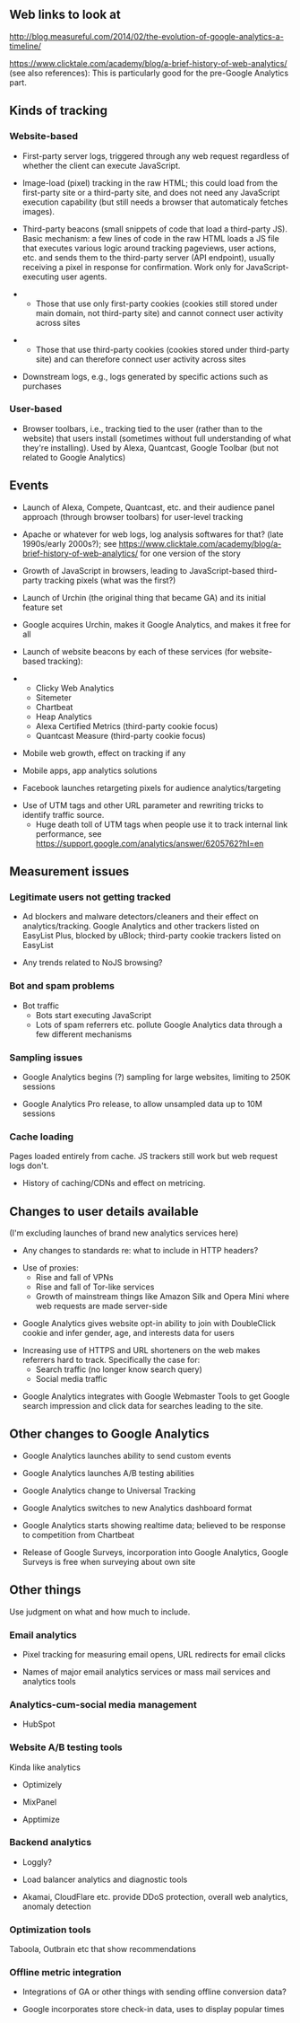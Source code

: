 == Web links to look at ==

http://blog.measureful.com/2014/02/the-evolution-of-google-analytics-a-timeline/

https://www.clicktale.com/academy/blog/a-brief-history-of-web-analytics/ (see also references): This is particularly good for the pre-Google Analytics part.

== Kinds of tracking ==

=== Website-based ===

* First-party server logs, triggered through any web request regardless of whether the client can execute JavaScript.

* Image-load (pixel) tracking in the raw HTML; this could load from the first-party site or a third-party site, and does not need any JavaScript execution capability (but still needs a browser that automaticaly fetches images).

* Third-party beacons (small snippets of code that load a third-party JS). Basic mechanism: a few lines of code in the raw HTML loads a JS file that executes various logic around tracking pageviews, user actions, etc. and sends them to the third-party server (API endpoint), usually receiving a pixel in response for confirmation. Work only for JavaScript-executing user agents.

** Those that use only first-party cookies (cookies still stored under main domain, not third-party site) and cannot connect user activity across sites

** Those that use third-party cookies (cookies stored under third-party site) and can therefore connect user activity across sites

* Downstream logs, e.g., logs generated by specific actions such as purchases

=== User-based ===

* Browser toolbars, i.e., tracking tied to the user (rather than to the website) that users install (sometimes without full understanding of what they're installing). Used by Alexa, Quantcast, Google Toolbar (but not related to Google Analytics)

== Events ==

* Launch of Alexa, Compete, Quantcast, etc. and their audience panel approach (through browser toolbars) for user-level tracking

* Apache or whatever for web logs, log analysis softwares for that? (late 1990s/early 2000s?); see https://www.clicktale.com/academy/blog/a-brief-history-of-web-analytics/ for one version of the story

* Growth of JavaScript in browsers, leading to JavaScript-based third-party tracking pixels (what was the first?)

* Launch of Urchin (the original thing that became GA) and its initial feature set

* Google acquires Urchin, makes it Google Analytics, and makes it free for all

* Launch of website beacons by each of these services (for website-based tracking):

** Clicky Web Analytics
** Sitemeter
** Chartbeat
** Heap Analytics
** Alexa Certified Metrics (third-party cookie focus)
** Quantcast Measure (third-party cookie focus)

* Mobile web growth, effect on tracking if any

* Mobile apps, app analytics solutions

* Facebook launches retargeting pixels for audience analytics/targeting

* Use of UTM tags and other URL parameter and rewriting tricks to identify traffic source.
** Huge death toll of UTM tags when people use it to track internal link performance, see https://support.google.com/analytics/answer/6205762?hl=en

== Measurement issues ==

=== Legitimate users not getting tracked ===

* Ad blockers and malware detectors/cleaners and their effect on analytics/tracking. Google Analytics and other trackers listed on EasyList Plus, blocked by uBlock; third-party cookie trackers listed on EasyList

* Any trends related to NoJS browsing?

=== Bot and spam problems ===

* Bot traffic
** Bots start executing JavaScript
** Lots of spam referrers etc. pollute Google Analytics data through a few different mechanisms

=== Sampling issues ===

* Google Analytics begins (?) sampling for large websites, limiting to 250K sessions

* Google Analytics Pro release, to allow unsampled data up to 10M sessions

=== Cache loading ===

Pages loaded entirely from cache. JS trackers still work but web request logs don't.

* History of caching/CDNs and effect on metricing.

== Changes to user details available ==

(I'm excluding launches of brand new analytics services here)

* Any changes to standards re: what to include in HTTP headers?

* Use of proxies:
** Rise and fall of VPNs
** Rise and fall of Tor-like services
** Growth of mainstream things like Amazon Silk and Opera Mini where web requests are made server-side

* Google Analytics gives website opt-in ability to join with DoubleClick cookie and infer gender, age, and interests data for users

* Increasing use of HTTPS and URL shorteners on the web makes referrers hard to track. Specifically the case for:
** Search traffic (no longer know search query)
** Social media traffic

* Google Analytics integrates with Google Webmaster Tools to get Google search impression and click data for searches leading to the site.

== Other changes to Google Analytics ==

* Google Analytics launches ability to send custom events

* Google Analytics launches A/B testing abilities

* Google Analytics change to Universal Tracking

* Google Analytics switches to new Analytics dashboard format

* Google Analytics starts showing realtime data; believed to be response to competition from Chartbeat

* Release of Google Surveys, incorporation into Google Analytics, Google Surveys is free when surveying about own site

== Other things ==

Use judgment on what and how much to include.

=== Email analytics ===

* Pixel tracking for measuring email opens, URL redirects for email clicks

* Names of major email analytics services or mass mail services and analytics tools

=== Analytics-cum-social media management ===

* HubSpot

=== Website A/B testing tools ===

Kinda like analytics

* Optimizely

* MixPanel

* Apptimize

=== Backend analytics ===

* Loggly?

* Load balancer analytics and diagnostic tools

* Akamai, CloudFlare etc. provide DDoS protection, overall web analytics, anomaly detection

=== Optimization tools ===

Taboola, Outbrain etc that show recommendations

=== Offline metric integration ===

* Integrations of GA or other things with sending offline conversion data?

* Google incorporates store check-in data, uses to display popular times


